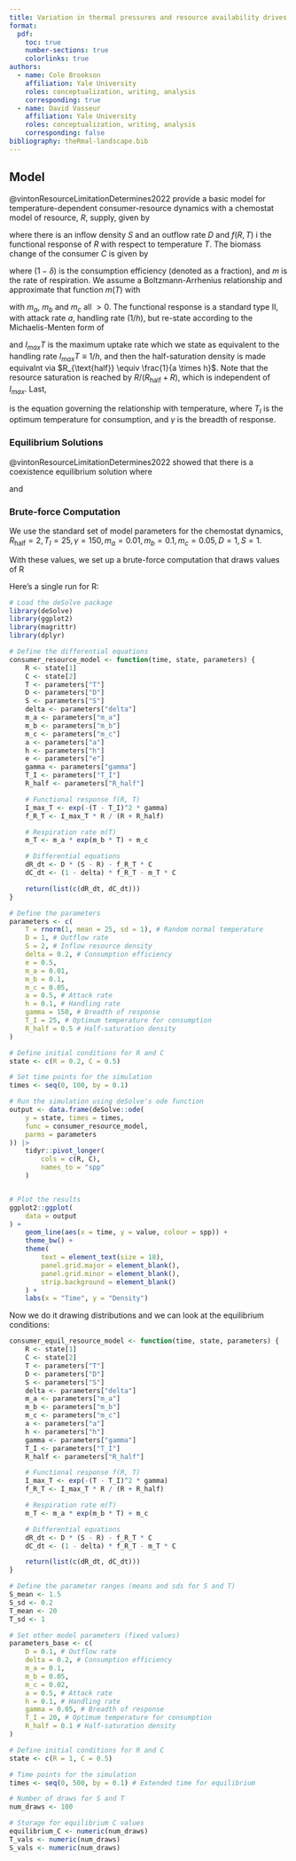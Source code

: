 ```yaml
---
title: Variation in thermal pressures and resource availability drives disease dynamics 
format: 
  pdf:
    toc: true
    number-sections: true
    colorlinks: true
authors:
  - name: Cole Brookson
    affiliation: Yale University
    roles: conceptualization, writing, analysis
    corresponding: true
  - name: David Vasseur
    affiliation: Yale University 
    roles: conceptualization, writing, analysis
    corresponding: false
bibliography: theRmal-landscape.bib
---
```


## Model

@vintonResourceLimitationDetermines2022 provide a basic model for temperature-dependent consumer-resource dynamics with a chemostat model of resource, $R$, supply, given by 

\begin{equation}
\label{eq:resource-growth}
\frac{dR}{dt} = D(S-R) - f(R,T)C,
\end{equation}

where there is an inflow density $S$ and an outflow rate $D$ and $f(R,T)$ i the functional response of $R$ with respect to temperature $T$. The biomass change of the consumer $C$ is given by 

\begin{equation}
\label{eq:consumer-growth}
\frac{dC}{dt} = (1 - \delta)f(R,T) - m(T)C,
\end{equation}

where $(1-\delta)$ is the consumption efficiency (denoted as a fraction), and $m$ is the rate of respiration. We assume a Boltzmann-Arrhenius relationship and approximate that function $m(T)$ with 

\begin{equation}
\label{eq:respiration-rate}
m(T) = m_ae^{m_bT} + m_c,
\end{equation}

with $m_a$, $m_b$ and $m_c$ all $>0$. The functional response is a standard type II, with attack rate $a$, handling rate $(1/h)$, but re-state according to the Michaelis-Menten form of 

\begin{equation}
\label{eq:functional-response}
f(R,T) = I_{max}(T) \times \frac{R}{R + R_{\text{half}}},
\end{equation}

and $I_{max}T$ is the maximum uptake rate which we state as equivalent to the handling rate $I_{max}T \equiv 1/h$, and then the half-saturation density is made equivalnt via $R_{\text{half}} \equiv \frac{1}{a \times h}$. Note that the resource saturation is reached by $R / (R_{\text{half}} + R)$, which is independent of $I_{max}$. Last, 

\begin{equation}
\label{eq:i-max}
I_{max}(T) = e^{-(T-T_I)^2\gamma},
\end{equation}

is the equation governing the relationship with temperature, where $T_I$ is the optimum temperature for consumption, and $\gamma$ is the breadth of response. 

### Equilibrium Solutions 

@vintonResourceLimitationDetermines2022 showed that there is a coexistence equilibrium solution where 

\begin{equation}
\label{eq:r-equil}
R_e = \frac{m R_\text{half}}{(1-\delta)I_{max}(T) - m},
\end{equation} 

and 

\begin{equation}
\label{eq:c-equil}
C_e = \frac{D(S-R_e)(R_e - R_\text{half})}{I_{max}(T)R_e},
\end{equation} 

### Brute-force Computation

We use the standard set of model parameters for the chemostat dynamics, $R_\text{half} = 2, T_I = 25, \gamma = 150, m_a = 0.01, m_b = 0.1, m_c = 0.05, D = 1, S = 1$. 

With these values, we set up a brute-force computation that draws values of R

Here's a single run for R:

```r
# Load the deSolve package
library(deSolve)
library(ggplot2)
library(magrittr)
library(dplyr)

# Define the differential equations
consumer_resource_model <- function(time, state, parameters) {
    R <- state[1]
    C <- state[2]
    T <- parameters["T"]
    D <- parameters["D"]
    S <- parameters["S"]
    delta <- parameters["delta"]
    m_a <- parameters["m_a"]
    m_b <- parameters["m_b"]
    m_c <- parameters["m_c"]
    a <- parameters["a"]
    h <- parameters["h"]
    e <- parameters["e"]
    gamma <- parameters["gamma"]
    T_I <- parameters["T_I"]
    R_half <- parameters["R_half"]

    # Functional response f(R, T)
    I_max_T <- exp(-(T - T_I)^2 * gamma)
    f_R_T <- I_max_T * R / (R + R_half)

    # Respiration rate m(T)
    m_T <- m_a * exp(m_b * T) + m_c

    # Differential equations
    dR_dt <- D * (S - R) - f_R_T * C
    dC_dt <- (1 - delta) * f_R_T - m_T * C

    return(list(c(dR_dt, dC_dt)))
}

# Define the parameters
parameters <- c(
    T = rnorm(1, mean = 25, sd = 1), # Random normal temperature
    D = 1, # Outflow rate
    S = 2, # Inflow resource density
    delta = 0.2, # Consumption efficiency
    e = 0.5,
    m_a = 0.01,
    m_b = 0.1,
    m_c = 0.05,
    a = 0.5, # Attack rate
    h = 0.1, # Handling rate
    gamma = 150, # Breadth of response
    T_I = 25, # Optimum temperature for consumption
    R_half = 0.5 # Half-saturation density
)

# Define initial conditions for R and C
state <- c(R = 0.2, C = 0.5)

# Set time points for the simulation
times <- seq(0, 100, by = 0.1)

# Run the simulation using deSolve's ode function
output <- data.frame(deSolve::ode(
    y = state, times = times,
    func = consumer_resource_model,
    parms = parameters
)) |>
    tidyr::pivot_longer(
        cols = c(R, C),
        names_to = "spp"
    )


# Plot the results
ggplot2::ggplot(
    data = output
) +
    geom_line(aes(x = time, y = value, colour = spp)) +
    theme_bw() +
    theme(
        text = element_text(size = 18),
        panel.grid.major = element_blank(),
        panel.grid.minor = element_blank(),
        strip.background = element_blank()
    ) +
    labs(x = "Time", y = "Density")

```

Now we do it drawing distributions and we can look at the equilibrium conditions: 

```r
consumer_equil_resource_model <- function(time, state, parameters) {
    R <- state[1]
    C <- state[2]
    T <- parameters["T"]
    D <- parameters["D"]
    S <- parameters["S"]
    delta <- parameters["delta"]
    m_a <- parameters["m_a"]
    m_b <- parameters["m_b"]
    m_c <- parameters["m_c"]
    a <- parameters["a"]
    h <- parameters["h"]
    gamma <- parameters["gamma"]
    T_I <- parameters["T_I"]
    R_half <- parameters["R_half"]

    # Functional response f(R, T)
    I_max_T <- exp(-(T - T_I)^2 * gamma)
    f_R_T <- I_max_T * R / (R + R_half)

    # Respiration rate m(T)
    m_T <- m_a * exp(m_b * T) + m_c

    # Differential equations
    dR_dt <- D * (S - R) - f_R_T * C
    dC_dt <- (1 - delta) * f_R_T - m_T * C

    return(list(c(dR_dt, dC_dt)))
}

# Define the parameter ranges (means and sds for S and T)
S_mean <- 1.5
S_sd <- 0.2
T_mean <- 20
T_sd <- 1

# Set other model parameters (fixed values)
parameters_base <- c(
    D = 0.1, # Outflow rate
    delta = 0.2, # Consumption efficiency
    m_a = 0.1,
    m_b = 0.05,
    m_c = 0.02,
    a = 0.5, # Attack rate
    h = 0.1, # Handling rate
    gamma = 0.05, # Breadth of response
    T_I = 20, # Optimum temperature for consumption
    R_half = 0.1 # Half-saturation density
)

# Define initial conditions for R and C
state <- c(R = 1, C = 0.5)

# Time points for the simulation
times <- seq(0, 500, by = 0.1) # Extended time for equilibrium

# Number of draws for S and T
num_draws <- 100

# Storage for equilibrium C values
equilibrium_C <- numeric(num_draws)
T_vals <- numeric(num_draws)
S_vals <- numeric(num_draws)


```